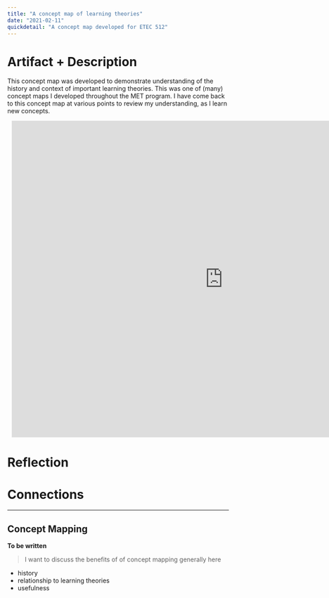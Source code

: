 ```yaml
---
title: "A concept map of learning theories"
date: "2021-02-11"
quickdetail: "A concept map developed for ETEC 512"
---
```


# Artifact + Description
This concept map was developed to demonstrate understanding of the history and context of important learning theories. This was one of (many) concept maps I developed throughout the MET program. I have come back to this concept map at various points to review my understanding, as I learn new concepts. 

<div style="width: 960px; height: 720px; margin: 10px; position: relative;">
    <iframe allowfullscreen 
    frameborder="0" 
    style="width:960px; height:720px" 
    src="https://lucid.app/documents/embeddedchart/5cbf4c24-0cac-4c11-acba-bb4c5a0baa9e" id="Q.OpdackJDJZ">
    </iframe>
    </div>

# Reflection


# Connections

---
## Concept Mapping 

**To be written**

> I want to discuss the benefits of of concept mapping generally here

- history
- relationship to learning theories
- usefulness 
